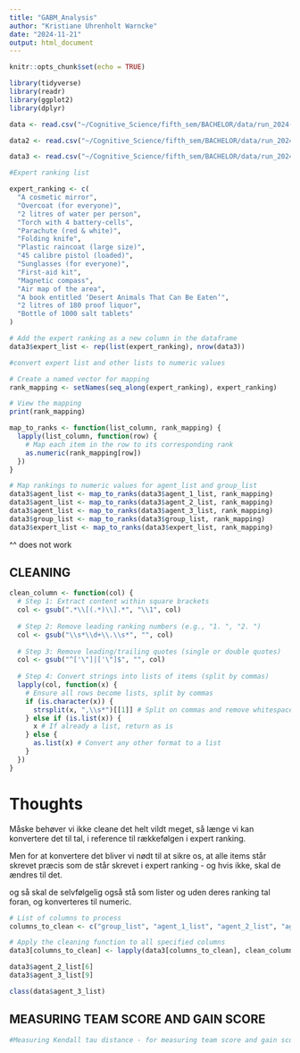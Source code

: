 ---
title: "GABM_Analysis"
author: "Kristiane Uhrenholt Warncke"
date: "2024-11-21"
output: html_document
---

```{r setup, include=FALSE}
knitr::opts_chunk$set(echo = TRUE)
```

```{r}
library(tidyverse)
library(readr)
library(ggplot2)
library(dplyr)
```

```{r}
data <- read.csv("~/Cognitive_Science/fifth_sem/BACHELOR/data/run_2024-11-18_19-33-00.csv")

data2 <- read.csv("~/Cognitive_Science/fifth_sem/BACHELOR/data/run_2024-11-22_09-30-18.csv")

data3 <- read.csv("~/Cognitive_Science/fifth_sem/BACHELOR/data/run_2024-11-22_11-27-31.csv")
```


```{r}
#Expert ranking list

expert_ranking <- c(
  "A cosmetic mirror",
  "Overcoat (for everyone)",
  "2 litres of water per person",
  "Torch with 4 battery-cells",
  "Parachute (red & white)",
  "Folding knife",
  "Plastic raincoat (large size)",
  "45 calibre pistol (loaded)",
  "Sunglasses (for everyone)",
  "First-aid kit",
  "Magnetic compass",
  "Air map of the area",
  "A book entitled ‘Desert Animals That Can Be Eaten’",
  "2 litres of 180 proof liquor",
  "Bottle of 1000 salt tablets"
)

# Add the expert ranking as a new column in the dataframe
data3$expert_list <- rep(list(expert_ranking), nrow(data3))

```


```{r}
#convert expert list and other lists to numeric values

# Create a named vector for mapping
rank_mapping <- setNames(seq_along(expert_ranking), expert_ranking)

# View the mapping
print(rank_mapping)

map_to_ranks <- function(list_column, rank_mapping) {
  lapply(list_column, function(row) {
    # Map each item in the row to its corresponding rank
    as.numeric(rank_mapping[row])
  })
}

# Map rankings to numeric values for agent_list and group_list
data3$agent_list <- map_to_ranks(data3$agent_1_list, rank_mapping)
data3$agent_list <- map_to_ranks(data3$agent_2_list, rank_mapping)
data3$agent_list <- map_to_ranks(data3$agent_3_list, rank_mapping)
data3$group_list <- map_to_ranks(data3$group_list, rank_mapping)
data3$expert_list <- map_to_ranks(data3$expert_list, rank_mapping)
```

^^ does not work 

## CLEANING

```{r}
clean_column <- function(col) {
  # Step 1: Extract content within square brackets
  col <- gsub(".*\\[(.*)\\].*", "\\1", col)
  
  # Step 2: Remove leading ranking numbers (e.g., "1. ", "2. ")
  col <- gsub("\\s*\\d+\\.\\s*", "", col)
  
  # Step 3: Remove leading/trailing quotes (single or double quotes)
  col <- gsub("^['\"]|['\"]$", "", col)
  
  # Step 4: Convert strings into lists of items (split by commas)
  lapply(col, function(x) {
    # Ensure all rows become lists, split by commas
    if (is.character(x)) {
      strsplit(x, ",\\s*")[[1]] # Split on commas and remove whitespace
    } else if (is.list(x)) {
      x # If already a list, return as is
    } else {
      as.list(x) # Convert any other format to a list
    }
  })
}
```


# Thoughts
Måske behøver vi ikke cleane det helt vildt meget, så længe vi kan konvertere det til tal, i reference til rækkefølgen i expert ranking. 

Men for at konvertere det bliver vi nødt til at sikre os, at alle items står skrevet præcis som de står skrevet i expert ranking - og hvis ikke, skal de ændres til det. 

og så skal de selvfølgelig også stå som lister og uden deres ranking tal foran, og konverteres til numeric. 



```{r}
# List of columns to process
columns_to_clean <- c("group_list", "agent_1_list", "agent_2_list", "agent_3_list")

# Apply the cleaning function to all specified columns
data3[columns_to_clean] <- lapply(data3[columns_to_clean], clean_column)
```


```{r}
data3$agent_2_list[6] 
data3$agent_3_list[9]
```


```{r}
class(data$agent_3_list)
```


## MEASURING TEAM SCORE AND GAIN SCORE

```{r}
#Measuring Kendall tau distance - for measuring team score and gain score
```




